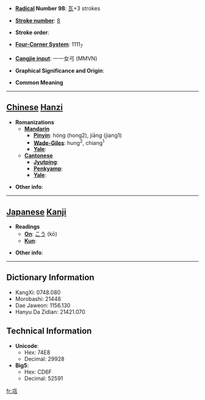 * '''[[Wiktionary:Chinese radical index| Radical]] Number 98''': [[Wiktionary:Chinese radical index 瓦|瓦]]+3 strokes

* '''[[Wiktionary:Chinese total strokes index|Stroke number]]''': [[Wiktionary:Chinese total strokes index 8|8]]

* '''Stroke order''': 

* '''[[Wiktionary:Chinese four corner index|Four-Corner System]]''': 1111<sub>7</sub>

* '''[[Wiktionary:Chinese Cangjie index|Cangjie input]]''': 一一女弓 (MMVN)

* '''Graphical Significance and Origin''': 

* '''Common Meaning'''

----

== [[Chinese]] [[Hanzi]] ==

* '''Romanizations'''
** '''[[Mandarin]]'''
*** '''[[Pinyin]]''': hóng (hong2), jiāng (jiang1)
*** '''[[Wade-Giles]]''': hung<sup>2</sup>, chiang<sup>1</sup>
*** '''[[Yale]]''': 
** '''[[Cantonese]]'''
*** '''[[Jyutping]]''':
*** '''[[Penkyamp]]''': 
*** '''[[Yale]]''': 

* '''Other info''': 

----

== [[Japanese]] [[Kanji]] ==

* '''Readings'''
** '''[[On]]''': [[こう]] (kō)
** '''[[Kun]]''': 

* '''Other info''':  

----

== Dictionary Information ==

* KangXi: 0748.080
* Morobashi: 21448
* Dae Jaweon: 1156.130
* Hanyu Da Zidian: 21421.070

== Technical Information ==

* '''Unicode''':
** Hex: 74E8
** Decimal: 29928
* '''Big5''':
** Hex: CD6F
** Decimal: 52591

[[fr:瓨]]